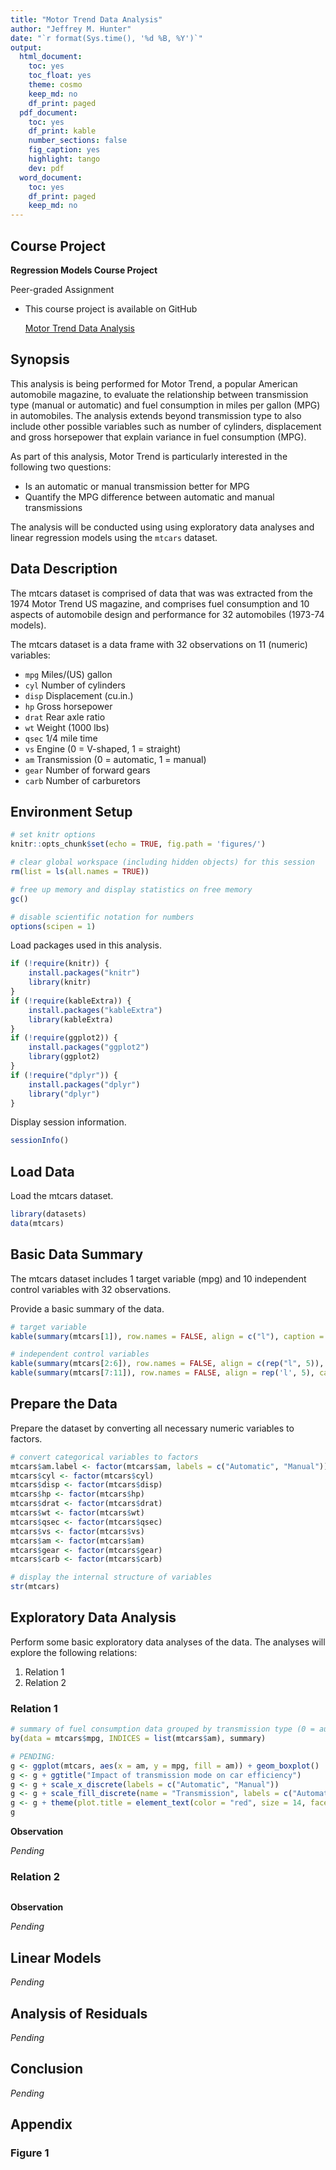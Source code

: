 ```yaml
---
title: "Motor Trend Data Analysis"
author: "Jeffrey M. Hunter"
date: "`r format(Sys.time(), '%d %B, %Y')`"
output:
  html_document:
    toc: yes
    toc_float: yes
    theme: cosmo
    keep_md: no
    df_print: paged
  pdf_document:
    toc: yes
    df_print: kable
    number_sections: false
    fig_caption: yes
    highlight: tango
    dev: pdf
  word_document:
    toc: yes
    df_print: paged
    keep_md: no
---
```


## Course Project

**Regression Models Course Project**

Peer-graded Assignment

* This course project is available on GitHub

    <a href="https://github.com/oraclejavanet/regression-models-course-project" target="_top">Motor Trend Data Analysis</a>

## Synopsis

This analysis is being performed for Motor Trend, a popular American automobile
magazine, to evaluate the relationship between transmission type (manual or 
automatic) and fuel consumption in miles per gallon (MPG) in automobiles. The
analysis extends beyond transmission type to also include other possible
variables such as number of cylinders, displacement and gross horsepower that
explain variance in fuel consumption (MPG).

As part of this analysis, Motor Trend is particularly interested in the
following two questions:

* Is an automatic or manual transmission better for MPG
* Quantify the MPG difference between automatic and manual transmissions

The analysis will be conducted using using exploratory data analyses and
linear regression models using the `mtcars` dataset.

## Data Description

The mtcars dataset is comprised of data that was was extracted from the
1974 Motor Trend US magazine, and comprises fuel consumption and 10 aspects of
automobile design and performance for 32 automobiles (1973-74 models).

The mtcars dataset is a data frame with 32 observations on 11 (numeric)
variables:

* `mpg` Miles/(US) gallon
* `cyl` Number of cylinders
* `disp` Displacement (cu.in.)
* `hp` Gross horsepower
* `drat` Rear axle ratio
* `wt` Weight (1000 lbs)
* `qsec` 1/4 mile time
* `vs` Engine (0 = V-shaped, 1 = straight)
* `am` Transmission (0 = automatic, 1 = manual)
* `gear` Number of forward gears
* `carb` Number of carburetors

## Environment Setup

```r
# set knitr options
knitr::opts_chunk$set(echo = TRUE, fig.path = 'figures/')

# clear global workspace (including hidden objects) for this session
rm(list = ls(all.names = TRUE))

# free up memory and display statistics on free memory
gc()

# disable scientific notation for numbers
options(scipen = 1)
```

Load packages used in this analysis.

```r
if (!require(knitr)) {
    install.packages("knitr")
    library(knitr)
}
if (!require(kableExtra)) {
    install.packages("kableExtra")
    library(kableExtra)
}
if (!require(ggplot2)) {
    install.packages("ggplot2")
    library(ggplot2)
}
if (!require("dplyr")) {
    install.packages("dplyr")
    library("dplyr")
}
```

Display session information.

```r
sessionInfo()
```

## Load Data

Load the mtcars dataset.

```r
library(datasets)
data(mtcars)
```

## Basic Data Summary

The mtcars dataset includes 1 target variable (mpg) and 10 independent control
variables with 32 observations.

Provide a basic summary of the data.

```r
# target variable
kable(summary(mtcars[1]), row.names = FALSE, align = c("l"), caption = "Target Variable (MPG)") %>% kable_styling(position = "center")

# independent control variables
kable(summary(mtcars[2:6]), row.names = FALSE, align = c(rep("l", 5)), caption = "Control Variables") %>% kable_styling(position = "left")
kable(summary(mtcars[7:11]), row.names = FALSE, align = rep('l', 5), caption = "Control Variables (cont)") %>% kable_styling(position = "left")
```

## Prepare the Data

Prepare the dataset by converting all necessary numeric variables to factors.

```r
# convert categorical variables to factors
mtcars$am.label <- factor(mtcars$am, labels = c("Automatic", "Manual"))
mtcars$cyl <- factor(mtcars$cyl)
mtcars$disp <- factor(mtcars$disp)
mtcars$hp <- factor(mtcars$hp)
mtcars$drat <- factor(mtcars$drat)
mtcars$wt <- factor(mtcars$wt)
mtcars$qsec <- factor(mtcars$qsec)
mtcars$vs <- factor(mtcars$vs)
mtcars$am <- factor(mtcars$am)
mtcars$gear <- factor(mtcars$gear)
mtcars$carb <- factor(mtcars$carb)

# display the internal structure of variables
str(mtcars)
```

## Exploratory Data Analysis

Perform some basic exploratory data analyses of the data. The analyses will
explore the following relations:

1. Relation 1
1. Relation 2

### Relation 1

```r
# summary of fuel consumption data grouped by transmission type (0 = automatic, 1 = manual)
by(data = mtcars$mpg, INDICES = list(mtcars$am), summary)

# PENDING:
g <- ggplot(mtcars, aes(x = am, y = mpg, fill = am)) + geom_boxplot()
g <- g + ggtitle("Impact of transmission mode on car efficiency")
g <- g + scale_x_discrete(labels = c("Automatic", "Manual"))
g <- g + scale_fill_discrete(name = "Transmission", labels = c("Automatic", "Manual"))
g <- g + theme(plot.title = element_text(color = "red", size = 14, face = "bold"))
g
```

**Observation**

*Pending*

### Relation 2

```r
```

**Observation**

*Pending*



## Linear Models


*Pending*


## Analysis of Residuals


*Pending*


## Conclusion


*Pending*

## Appendix

### Figure 1


